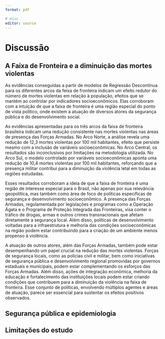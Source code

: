 ```yaml
---
format: pdf

# misc
editor: source
---
```

# Discussão

## A Faixa de Fronteira e a diminuição das mortes violentas
As evidências conseguidas a partir de modelos de Regressão Descontínua para os diferentes arcos da feixa de fronteira indicam um efeito redutor do número de mortes violentas em relação à população, efeitos que se mantém ao controlar por indicadores socioeconômicos. Elas corroboram com a intuição de que a faixa de fronteira é uma região especial do ponto de vista político, onde existem a atuação de diversos atores da segurança pública e do desenvolvimento social.

As evidências apresentadas para os três arcos da faixa de fronteira brasileira indicam uma redução consistente nas mortes violentas nas áreas de presença das Forças Armadas. No Arco Norte, a análise revela uma redução de 12,3 mortes violentas por 100 mil habitantes, efeito que persiste mesmo com a inclusão de variáveis socioeconômicas. No Arco Central, os resultados são inconclusivos por limitações na metodologia utilizada. No Arco Sul, o modelo controlado por variáveis socioeconômicas aponta uma redução de 10,4 mortes violentas por 100 mil habitantes, reforçando que a presença militar contribui para a diminuição da violência letal em todas as regiões estudadas.

Esses resultados corroboram a ideia de que a faixa de fronteira é uma região de interesse especial para o Brasil, não apenas por sua relevância geopolítica, mas também como área de foco de políticas específicas de segurança e desenvolvimento socioeconômico. A presença das Forças Armadas, regulamentada por legislações e programas como a Operação Ágata e o Programa de Proteção Integrada das Fronteiras, visa conter o tráfico de drogas, armas e outros crimes transnacionais que afetam diretamente a segurança local. Além disso, políticas de desenvolvimento voltadas para a infraestrutura e melhoria das condições socioeconômicas na região podem estar contribuindo para a criação de um ambiente menos propenso à violência.

A atuação de outros atores, além das Forças Armadas, também pode estar desempenhando um papel crucial na redução das mortes violentas. Forças de segurança locais, como as polícias civil e militar, bem como iniciativas de segurança pública e desenvolvimento regional promovidas por governos estaduais e municipais, podem estar complementando os esforços das Forças Armadas. Além disso, ações de integração econômica, melhoria da educação e fortalecimento das instituições locais podem estar criando condições que contribuem para a diminuição da violência na faixa de fronteira. Esse conjunto de políticas, envolvendo múltiplos agentes e áreas de atuação, parece ser essencial para sustentar os efeitos positivos observados.

## Segurança pública e epidemiologia

## Limitações do estudo